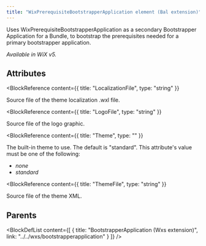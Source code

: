 ```yaml
---
title: "WixPrerequisiteBootstrapperApplication element (Bal extension)"
---
```



Uses WixPrerequisiteBootstrapperApplication as a secondary Bootstrapper Application for a Bundle,
 to bootstrap the prerequisites needed for a primary bootstrapper application.

 _Available in WiX v5._


## Attributes

<BlockWrapper>

  <BlockReference
    content={{
      title: "LocalizationFile",
      type: "string"
    }}
  >
  Source file of the theme localization .wxl file.
  </BlockReference>

  <BlockReference
    content={{
      title: "LogoFile",
      type: "string"
    }}
  >
  Source file of the logo graphic.
  </BlockReference>

  <BlockReference
    content={{
      title: "Theme",
      type: ""
    }}
  >
  The built-in theme to use. The default is "standard". This attribute's value must be one of the following:
  - *none*
  - *standard*
  </BlockReference>

  <BlockReference
    content={{
      title: "ThemeFile",
      type: "string"
    }}
  >
  Source file of the theme XML.
  </BlockReference>

</BlockWrapper>


## Parents

<BlockDefList content={[
    {
      title: "BootstrapperApplication (Wxs extension)",
      link: "../../wxs/bootstrapperapplication"
    }
  ]}
/>
